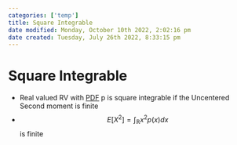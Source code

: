 ```yaml
---
categories: ['temp']
title: Square Integrable
date modified: Monday, October 10th 2022, 2:02:16 pm
date created: Tuesday, July 26th 2022, 8:33:15 pm
---
```


# Square Integrable
- Real valued RV with [PDF](PDF.qmd) p is square integrable if the Uncentered Second moment is finite
- $$E[X^{2}] = \int_\mathbb{R} x^{2}p(x)dx$$ is finite



